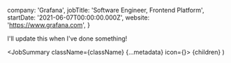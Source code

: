 
  company: 'Grafana',
  jobTitle: 'Software Engineer, Frontend Platform',
  startDate: '2021-06-07T00:00:00.000Z',
  website: 'https://www.grafana.com',
}

I'll update this when I've done something!

  <JobSummary className={className} {...metadata} icon={<Grafana />}>
    {children}
  </JobSummary>
)
